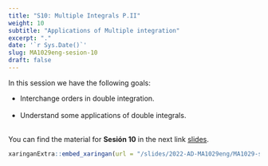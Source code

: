 ```yaml
---
title: "S10: Multiple Integrals P.II"
weight: 10
subtitle: "Applications of Multiple integration"
excerpt: "."
date: '`r Sys.Date()`'
slug: MA1029eng-sesion-10
draft: false
---
```


In this session we have the following goals:

* Interchange orders in double integration. <br/><br/>
 * Understand some applications of double integrals. <br/><br/>
 
You can find the material for **Sesión 10** in the next link [slides](/slides/2022-AD-MA1029eng/MA1029-sesion-10).

```r
xaringanExtra::embed_xaringan(url = "/slides/2022-AD-MA1029eng/MA1029-sesion-10", ratio = "4:3")
```